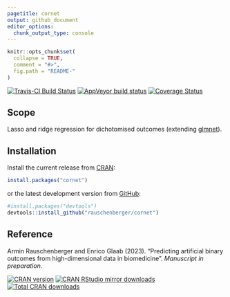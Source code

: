 ```yaml
---
pagetitle: cornet
output: github_document
editor_options: 
  chunk_output_type: console
---
```


<!-- Modify xxx.Rmd, not xxx.md! -->

```r
knitr::opts_chunk$set(
  collapse = TRUE,
  comment = "#>",
  fig.path = "README-"
)
```

[![Travis-CI Build Status](https://travis-ci.org/rauschenberger/cornet.svg)](https://app.travis-ci.com/rauschenberger/cornet)
[![AppVeyor build status](https://ci.appveyor.com/api/projects/status/github/rauschenberger/cornet?svg=true)](https://ci.appveyor.com/project/rauschenberger/cornet)
[![Coverage Status](https://codecov.io/github/rauschenberger/cornet/coverage.svg?branch=master)](https://app.codecov.io/github/rauschenberger/cornet)

## Scope

Lasso and ridge regression for dichotomised outcomes (extending [glmnet](https://CRAN.R-project.org/package=glmnet)).

## Installation

Install the current release from [CRAN](https://CRAN.R-project.org/package=cornet):

```r
install.packages("cornet")
```

or the latest development version from [GitHub](https://github.com/rauschenberger/cornet):

```r
#install.packages("devtools")
devtools::install_github("rauschenberger/cornet")
```

## Reference

Armin Rauschenberger and Enrico Glaab (2023). "Predicting artificial binary outcomes from high-dimensional data in biomedicine". *Manuscript in preparation.*

[![CRAN version](https://www.r-pkg.org/badges/version/cornet)](https://CRAN.R-project.org/package=cornet)
[![CRAN RStudio mirror downloads](https://cranlogs.r-pkg.org/badges/cornet)](https://CRAN.R-project.org/package=cornet)
[![Total CRAN downloads](https://cranlogs.r-pkg.org/badges/grand-total/cornet)](https://CRAN.R-project.org/package=cornet)
